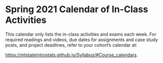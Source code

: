 # Spring 2021 Calendar of In-Class Activities {-}


This calendar only lists the in-class activities and exams each week. For required readings and videos, due dates for assignments and case study posts, and project deadlines, refer to your cohort's calendar at:  

[https://mtstateintrostats.github.io/Syllabus/#Course_calendars](https://mtstateintrostats.github.io/Syllabus/#Course_calendars).

\begin{longtable}{|l|l|l|l|p{.55\textwidth}|}
\hline
\textbf{Week}& \textbf{Activity}& \textbf{Day}& \textbf{Date}& \textbf{Activity} \\ \hline
\endhead
1& 1& M& 1/11& Martian Alphabet \\*
1& 1& W& 1/13& Martian Alphabet \\*
1& 1& F& 1/15& Martian Alphabet \\ \hline
2& 2& M& 1/18& Study Design (\textit{No class}) \\*
2& 2& W& 1/20& Study Design \\*
2& 2& F& 1/22& Study Design \\ \hline
3& 3& M& 1/25& What's the Probability? \\*
3& 3& W& 1/27& What's the Probability? \\*
3& 3& F& 1/29& What's the Probability? \\ \hline
4& 4& M& 2/1& IMDb Movie Reviews \\*
4& 4& W& 2/3& IMDb Movie Reviews \\*
4& 4& F& 2/5& IMDb Movie Reviews \\ \hline
5& 4& M& 2/8& Movie Profits \\*
5& 5& W& 2/10& Movie Profits \\*	
5& 5& F& 2/12& Movie Profits \\ \hline
6& 6& M& 2/15& Handedness of Male Boxers --- Testing (\textit{No class})\\*
6& 6& W& 2/17& Handedness of Male Boxers --- Testing \\*	
6& 6& F& 2/19& Handedness of Male Boxers --- Testing \\ \hline
7& ---& M--F& 2/22--2/26& \textbf{Exam 1} \\ \hline
8& 7& M& 3/1& Handedness of Male Boxers --- Estimation \\*
8& 7& W& 3/3& Handedness of Male Boxers --- Estimation \\*	
8& 7& F& 3/5& Handedness of Male Boxers --- Estimation \\ \hline
9& 8& M& 3/8& Winter Sports Helmet Use and Head Injuries --- Testing \\*
9& 8& W& 3/10& Winter Sports Helmet Use and Head Injuries --- Testing \\*	
9& 8& F& 3/12& Winter Sports Helmet Use and Head Injuries --- Testing \\ \hline
10& 9& M& 3/15& Winter Sports Helmet Use and Head Injuries --- Estimation \\*
10& 9& W& 3/17& Winter Sports Helmet Use and Head Injuries --- Estimation \\*
10& 9& F& 3/19& Winter Sports Helmet Use and Head Injuries --- Estimation \\ \hline
11& 10& M& 3/22& COVID-19 and Air Pollution \\*
11& 10& W& 3/24& COVID-19 and Air Pollution \\*	
11& 10& F& 3/26& COVID-19 and Air Pollution \\ \hline
12& 11& M& 3/29& Weather Patterns and Record Snowfall \\*
12& 11& W& 3/31& Weather Patterns and Record Snowfall \\*
12& 11& F& 4/2& Weather Patterns and Record Snowfall  (\textit{No class})\\ \hline
13& 12& M& 4/5& Moneyball \\*
13& 12& W& 4/7& Moneyball \\*
13& 12& F& 4/9& Moneyball \\ \hline
14& ---& M--F& 4/12--4/16& \textbf{Exam 2} \\ \hline
15& ---& M--F& 4/19--4/23& Looking Ahead \\ \hline
Finals& ---& M--F& 4/26--4/30& Group Project Presentations \\ \hline
\end{longtable}


